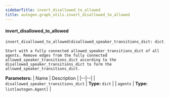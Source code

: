 ```yaml
---
sidebarTitle: invert_disallowed_to_allowed
title: autogen.graph_utils.invert_disallowed_to_allowed
---
```


<code class="doc-symbol doc-symbol-heading doc-symbol-function"></code>
#### invert_disallowed_to_allowed

```python
invert_disallowed_to_allowed(disallowed_speaker_transitions_dict: dict, agents: list[autogen.Agent]) -> dict
```

    Start with a fully connected allowed_speaker_transitions_dict of all agents. Remove edges from the fully connected allowed_speaker_transitions_dict according to the disallowed_speaker_transitions_dict to form the allowed_speaker_transitions_dict.

<b>Parameters:</b>
| Name | Description |
|--|--|
| `disallowed_speaker_transitions_dict` | **Type:** `dict` |
| `agents` | **Type:** `list[autogen.Agent]` |

<br />